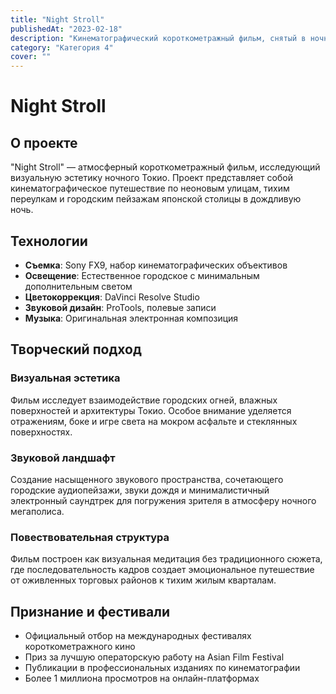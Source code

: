 ```yaml
---
title: "Night Stroll"
publishedAt: "2023-02-18"
description: "Кинематографический короткометражный фильм, снятый в ночном Токио"
category: "Категория 4"
cover: ""
---
```


# Night Stroll

## О проекте

"Night Stroll" — атмосферный короткометражный фильм, исследующий визуальную эстетику ночного Токио. Проект представляет собой кинематографическое путешествие по неоновым улицам, тихим переулкам и городским пейзажам японской столицы в дождливую ночь.

## Технологии

- **Съемка**: Sony FX9, набор кинематографических объективов
- **Освещение**: Естественное городское с минимальным дополнительным светом
- **Цветокоррекция**: DaVinci Resolve Studio
- **Звуковой дизайн**: ProTools, полевые записи
- **Музыка**: Оригинальная электронная композиция

## Творческий подход

### Визуальная эстетика

Фильм исследует взаимодействие городских огней, влажных поверхностей и архитектуры Токио. Особое внимание уделяется отражениям, боке и игре света на мокром асфальте и стеклянных поверхностях.

### Звуковой ландшафт

Создание насыщенного звукового пространства, сочетающего городские аудиопейзажи, звуки дождя и минималистичный электронный саундтрек для погружения зрителя в атмосферу ночного мегаполиса.

### Повествовательная структура

Фильм построен как визуальная медитация без традиционного сюжета, где последовательность кадров создает эмоциональное путешествие от оживленных торговых районов к тихим жилым кварталам.

## Признание и фестивали

- Официальный отбор на международных фестивалях короткометражного кино
- Приз за лучшую операторскую работу на Asian Film Festival
- Публикации в профессиональных изданиях по кинематографии
- Более 1 миллиона просмотров на онлайн-платформах 